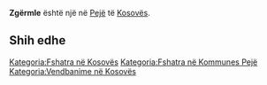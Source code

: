 {{Fshat në 
 | Emri                = Zgërmle
 | EmriAlt                = 
 | NAME_SHORT_FORM=      
 | NAME_GENERIC=      
 | NAME_SORT_NAME_RO=      ZGERMLE
 | FULL_NAME_RO = Zgërmle
 | FULL_NAME_ND_RO=Zgermle
 | SORT_NAME_RG=ZGERMLE
 | FULL_NAME_RG=Zgërmle
 | FULL_NAME_ND_RG=Zgermle
 | SRP_NAME_SHORT_FORM=      
 | SRP_NAME_GENERIC=      
 | SRP_NAME_SORT_NAME_RO=      
 | SRP_FULL_NAME_RO = 
 | SRP_FULL_NAME_ND_RO=
 | SRP_SORT_NAME_RG=
 | SRP_FULL_NAME_RG=
 | SRP_FULL_NAME_ND_RG=
 | Emri (Rasa dhanore) = 
 | Figura              = 
 | Shteti              = Kosovo
 | Komuna              = Pejë
 | Kodi postar         = 
 | Sipërfaqja          = 

 | Popullsia           = 

 | Regj. i popullsisë  = 
 | Dend. e popullsisë  = 
 | Faqja zyrtare       = 
 <!--- Koordinatat ----> 
 | Gjerësia            = 42.615833
 | Gjatësia            = 20.283889
 | Lartësia            = 
}}
'''Zgërmle''' është një [[]] në [[Pejë]] të [[Kosovës]].

<!-- == Gjeografia == -->
<!-- == Historia == -->
<!-- == Demografia == -->
== Shih edhe ==
{{Komuna Pejë}}
{{Kosovo-Administrata-Cung}}

[[Kategoria:Fshatra në Kosovës]]
[[Kategoria:Fshatra në Kommunes Pejë]]
[[Kategoria:Vendbanime në Kosovës]]